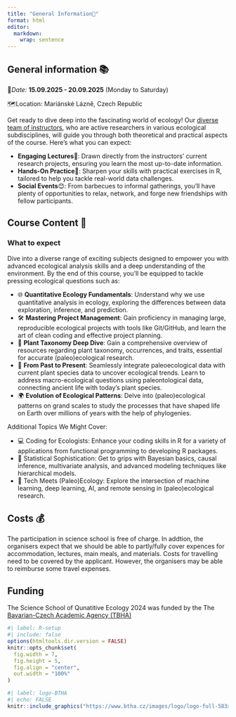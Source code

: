 ```yaml
---
title: "General Information📄"
format: html
editor: 
  markdown: 
    wrap: sentence
---
```


## General information 📚

::: callout-warning
📅*Date:* **15.09.2025 - 20.09.2025** (Monday to Saturday)

🗺️Location: Mariánské Lázně, Czech Republic
:::

Get ready to dive deep into the fascinating world of ecology!
Our [diverse team of instructors](/team.qmd), who are active researchers in various ecological subdisciplines, will guide you through both theoretical and practical aspects of the course.
Here's what you can expect:

-   **Engaging Lectures**🔬: Drawn directly from the instructors' current research projects, ensuring you learn the most up-to-date information.
-   **Hands-On Practice**🤝: Sharpen your skills with practical exercises in R, tailored to help you tackle real-world data challenges.
-   **Social Events**😊: From barbecues to informal gatherings, you'll have plenty of opportunities to relax, network, and forge new friendships with fellow participants.

## Course Content 🎯

::: callout-tip
### What to expect

Dive into a diverse range of exciting subjects designed to empower you with advanced ecological analysis skills and a deep understanding of the environment.
By the end of this course, you'll be equipped to tackle pressing ecological questions such as:

-   🌐 **Quantitative Ecology Fundamentals**: Understand why we use quantitative analysis in ecology, exploring the differences between data exploration, inference, and prediction.
-   🛠️ **Mastering Project Management**: Gain proficiency in managing large, reproducible ecological projects with tools like Git/GitHub, and learn the art of clean coding and effective project planning.
-   🌿 **Plant Taxonomy Deep Dive**: Gain a comprehensive overview of resources regarding plant taxonomy, occurrences, and traits, essential for accurate (paleo)ecological research.
-   🌱 **From Past to Present**: Seamlessly integrate paleoecological data with current plant species data to uncover ecological trends. Learn to address macro-ecological questions using paleontological data, connecting ancient life with today's plant species.
-   🌍 **Evolution of Ecological Patterns**: Delve into (paleo)ecological patterns on grand scales to study the processes that have shaped life on Earth over millions of years with the help of phylogenies.
:::

Additional Topics We Might Cover:

-   💻 Coding for Ecologists: Enhance your coding skills in R for a variety of applications from functional programming to developing R packages.
-   🎲 Statistical Sophistication: Get to grips with Bayesian basics, causal inference, multivariate analysis, and advanced modeling techniques like hierarchical models.
-   🤖 Tech Meets (Paleo)Ecology: Explore the intersection of machine learning, deep learning, AI, and remote sensing in (paleo)ecological research.

## Costs 💰

::: callout-important
The participation in science school is free of charge.
In addtion, the organisers expect that we should be able to partly/fully cover expences for accommodation, lectures, main meals, and materials.
Costs for travelling need to be covered by the applicant.
However, the organisers may be able to reimburse some travel expenses.
:::

## Funding

The Science School of Qunatitive Ecology 2024 was funded by the The [Bavarian-Czech Academic Agency (TBHA)](https://www.btha.cz/en/)

```r
#| label: R-setup
#| include: false
options(htmltools.dir.version = FALSE)
knitr::opts_chunk$set(
  fig.width = 7,
  fig.height = 5,
  fig.align = "center",
  out.width = "100%"
)
```

```r
#| label: logo-BTHA
#| echo: FALSE
knitr::include_graphics("https://www.btha.cz/images/logo/logo-full-583x100px-01.png")
```